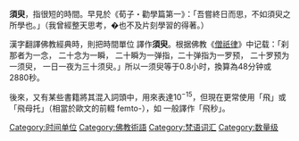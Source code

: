 {{multiple issues|
{{dead end|time=2015-05-16T06:37:36+00:00}}
{{expand|time=2015-05-16T06:37:36+00:00}}
{{unreferenced|time=2015-05-16T08:47:52+00:00}}
}}
{{佛教}}
'''須臾'''，指很短的時間。早見於《荀子・勸學篇第一》：「吾嘗終日而思，不如須臾之所學也。」（我曾經整天思考，�也不及片刻學習的得著。）

漢字翻譯佛教經典時，則把時間單位 {{IAST|muhūrta}} 譯作'''須臾'''。根据佛教《[[僧祇律|僧祇律]]》中记载：「刹那者为一念， 二十念为一瞬， 二十瞬为一弹指，二十弹指为一罗预， 二十罗预为一须臾， 一日一夜为三十须臾。」所以一须臾等于0.8小时，換算為48分钟或2880秒。

後來，又有某些書籍將其混入詞頭中，用來表達<math>10^{-15}</math>，但現在更常使用「飛」或「飛母托」（相當於歐文的前輟 femto-），如 {{Lang|en|femtosecond}} 一般譯作「飛秒」。

{{中文数字单位}}
[[Category:时间单位|Category:时间单位]]
[[Category:佛教術語|Category:佛教術語]]
[[Category:梵语词汇|Category:梵语词汇]]
[[Category:数量级|Category:数量级]]